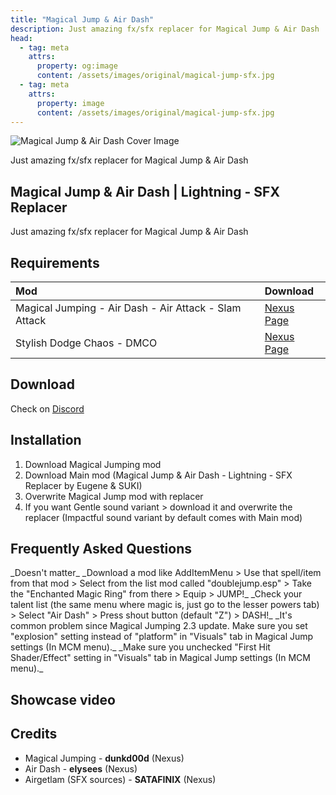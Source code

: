 ```yaml
---
title: "Magical Jump & Air Dash"
description: Just amazing fx/sfx replacer for Magical Jump & Air Dash
head:
  - tag: meta
    attrs:
      property: og:image
      content: /assets/images/original/magical-jump-sfx.jpg
  - tag: meta
    attrs:
      property: image
      content: /assets/images/original/magical-jump-sfx.jpg
---
```



<Image
  thumbnailSrc="/assets/images/minified/magical-jump-sfx.webp"
  src="/assets/images/original/magical-jump-sfx.jpg" 
  alt="Magical Jump & Air Dash Cover Image"
/>

Just amazing fx/sfx replacer for Magical Jump & Air Dash

## Magical Jump & Air Dash | Lightning - SFX Replacer
Just amazing fx/sfx replacer for Magical Jump & Air Dash 

## Requirements

| Mod | Download |
| :-- | :------- |
| Magical Jumping - Air Dash - Air Attack - Slam Attack | [Nexus Page](https://www.nexusmods.com/skyrimspecialedition/mods/89233) |
| Stylish Dodge Chaos - DMCO | [Nexus Page](https://www.nexusmods.com/skyrimspecialedition/mods/92548)

## Download
Check on [Discord](https://discord.gg/5stwNU5M)

## Installation
1. Download Magical Jumping mod
2. Download Main mod (Magical Jump & Air Dash - Lightning - SFX Replacer by Eugene & SUKI)
3. Overwrite Magical Jump mod with replacer
4. If you want Gentle sound variant > download it and overwrite the replacer (Impactful sound variant by default comes with Main mod)

## Frequently Asked Questions

<Card title="Which version of Magical jump mod should I download?">
_Doesn't matter_ 
</Card>

<Card title="For some reason I don't have jump animations!">
_Download a mod like AddItemMenu > Use that spell/item from that mod > Select from the list mod called "doublejump.esp" > Take the "Enchanted Magic Ring" from there > Equip > JUMP!_
</Card>

<Card title="How to dash?">
_Check your talent list (the same menu where magic is, just go to the lesser powers tab) > Select "Air Dash" > Press shout button (default "Z") > DASH!_
</Card>

<Card title="I still don't have the lightning effect.">
_It's common problem since Magical Jumping 2.3 update. Make sure you set "explosion" setting instead of "platform" in "Visuals" tab in Magical Jump settings (In MCM menu)._
</Card>

<Card title="I have extra visuals on the first jump that you don't have in your video!">
_Make sure you unchecked "First Hit Shader/Effect" setting in "Visuals" tab in Magical Jump settings (In MCM menu)._
</Card>

## Showcase video

<Youtube videoTitle="Magical Jump & Air Dash Showcase" videoId="PfkBVvt53Ss" />

## Credits
- Magical Jumping - **dunkd00d** (Nexus)
- Air Dash - **elysees** (Nexus)
- Airgetlam (SFX sources) - **SATAFINIX** (Nexus)
